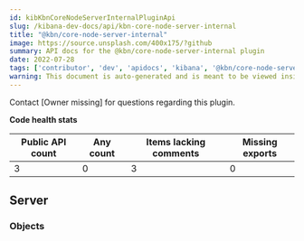 ```yaml
---
id: kibKbnCoreNodeServerInternalPluginApi
slug: /kibana-dev-docs/api/kbn-core-node-server-internal
title: "@kbn/core-node-server-internal"
image: https://source.unsplash.com/400x175/?github
summary: API docs for the @kbn/core-node-server-internal plugin
date: 2022-07-28
tags: ['contributor', 'dev', 'apidocs', 'kibana', '@kbn/core-node-server-internal']
warning: This document is auto-generated and is meant to be viewed inside our experimental, new docs system. Reach out in #docs-engineering for more info.
---
```




Contact [Owner missing] for questions regarding this plugin.

**Code health stats**

| Public API count  | Any count | Items lacking comments | Missing exports |
|-------------------|-----------|------------------------|-----------------|
| 3 | 0 | 3 | 0 |

## Server

### Objects
<DocDefinitionList data={kbnCoreNodeServerInternalObj.server.objects}/>

